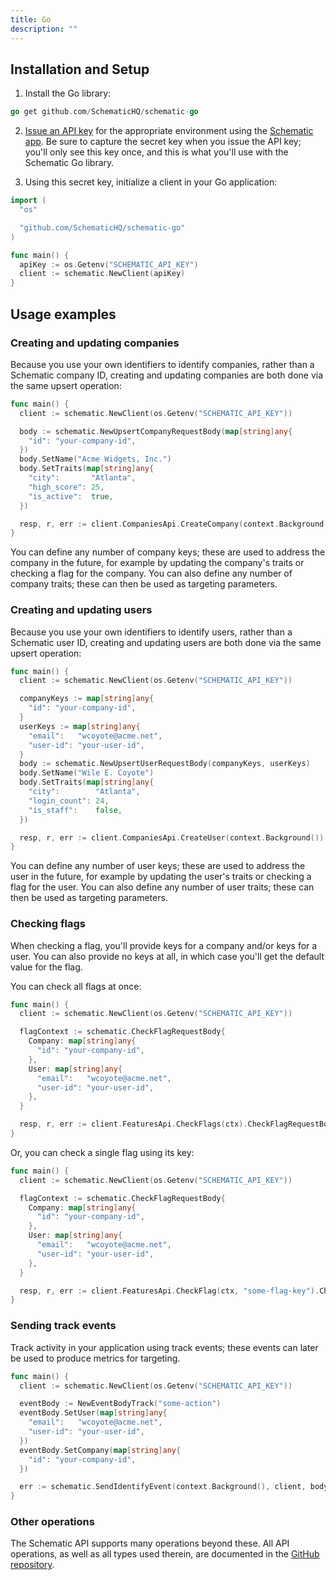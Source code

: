 ```yaml
---
title: Go
description: ""
---
```


## Installation and Setup

1. Install the Go library:

```go
go get github.com/SchematicHQ/schematic-go
```

2. [Issue an API key](/quickstart#create-an-api-key) for the appropriate environment using the [Schematic app](https://app.schematichq.com/settings/api-keys). Be sure to capture the secret key when you issue the API key; you'll only see this key once, and this is what you'll use with the Schematic Go library.

3. Using this secret key, initialize a client in your Go application:

```go
import (
  "os"

  "github.com/SchematicHQ/schematic-go"
)

func main() {
  apiKey := os.Getenv("SCHEMATIC_API_KEY")
  client := schematic.NewClient(apiKey)
}
```

## Usage examples

### Creating and updating companies

Because you use your own identifiers to identify companies, rather than a Schematic company ID, creating and updating companies are both done via the same upsert operation:

```go
func main() {
  client := schematic.NewClient(os.Getenv("SCHEMATIC_API_KEY"))

  body := schematic.NewUpsertCompanyRequestBody(map[string]any{
    "id": "your-company-id",
  })
  body.SetName("Acme Widgets, Inc.")
  body.SetTraits(map[string]any{
    "city":       "Atlanta",
    "high_score": 25,
    "is_active":  true,
  })

  resp, r, err := client.CompaniesApi.CreateCompany(context.Background()).UpsertCompanyRequestBody(*body).Execute()
}
```

You can define any number of company keys; these are used to address the company in the future, for example by updating the company's traits or checking a flag for the company.
You can also define any number of company traits; these can then be used as targeting parameters.


### Creating and updating users

Because you use your own identifiers to identify users, rather than a Schematic user ID, creating and updating users are both done via the same upsert operation:

```go
func main() {
  client := schematic.NewClient(os.Getenv("SCHEMATIC_API_KEY"))

  companyKeys := map[string]any{
    "id": "your-company-id",
  }
  userKeys := map[string]any{
    "email":   "wcoyote@acme.net",
    "user-id": "your-user-id",
  }
  body := schematic.NewUpsertUserRequestBody(companyKeys, userKeys)
  body.SetName("Wile E. Coyote")
  body.SetTraits(map[string]any{
    "city":        "Atlanta",
    "login_count": 24,
    "is_staff":    false,
  })

  resp, r, err := client.CompaniesApi.CreateUser(context.Background()).UpsertUserRequestBody(*body).Execute()
}
```

You can define any number of user keys; these are used to address the user in the future, for example by updating the user's traits or checking a flag for the user.
You can also define any number of user traits; these can then be used as targeting parameters.

### Checking flags

When checking a flag, you'll provide keys for a company and/or keys for a user. You can also provide no keys at all, in which case you'll get the default value for the flag.

You can check all flags at once:

```go
func main() {
  client := schematic.NewClient(os.Getenv("SCHEMATIC_API_KEY"))

  flagContext := schematic.CheckFlagRequestBody{
    Company: map[string]any{
      "id": "your-company-id",
    },
    User: map[string]any{
      "email":   "wcoyote@acme.net",
      "user-id": "your-user-id",
    },
  }

  resp, r, err := client.FeaturesApi.CheckFlags(ctx).CheckFlagRequestBody(flagContext).Execute()
}
```

Or, you can check a single flag using its key:

```go
func main() {
  client := schematic.NewClient(os.Getenv("SCHEMATIC_API_KEY"))

  flagContext := schematic.CheckFlagRequestBody{
    Company: map[string]any{
      "id": "your-company-id",
    },
    User: map[string]any{
      "email":   "wcoyote@acme.net",
      "user-id": "your-user-id",
    },
  }

  resp, r, err := client.FeaturesApi.CheckFlag(ctx, "some-flag-key").CheckFlagRequestBody(flagContext).Execute()
}
```


### Sending track events

Track activity in your application using track events; these events can later be used to produce metrics for targeting.

```go
func main() {
  client := schematic.NewClient(os.Getenv("SCHEMATIC_API_KEY"))

  eventBody := NewEventBodyTrack("some-action")
  eventBody.SetUser(map[string]any{
    "email":   "wcoyote@acme.net",
    "user-id": "your-user-id",
  })
  eventBody.SetCompany(map[string]any{
    "id": "your-company-id",
  })

  err := schematic.SendIdentifyEvent(context.Background(), client, body)
}
```

### Other operations

The Schematic API supports many operations beyond these. All API operations, as well as all types used therein, are documented in the [GitHub repository](https://github.com/schematichq/schematic-go).
